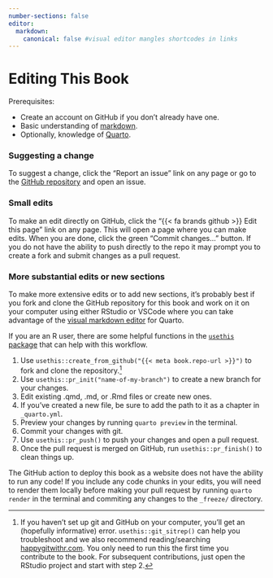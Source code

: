 ```yaml
---
number-sections: false
editor:
  markdown:
    canonical: false #visual editor mangles shortcodes in links
---
```


# Editing This Book {.unnumbered}

Prerequisites: 

- Create an account on GitHub if you don't already have one.
- Basic understanding of [markdown](https://quarto.org/docs/authoring/markdown-basics.html).
- Optionally, knowledge of [Quarto](https://quarto.org/).

### Suggesting a change

To suggest a change, click the "Report an issue" link on any page or go to the [GitHub repository]({{< meta book.repo-url >}}) and open an issue.

### Small edits

To make an edit directly on GitHub, click the "{{< fa brands github >}} Edit this page" link on any page. This will open a page where you can make edits. When you are done, click the green "Commit changes..." button.  If you do not have the ability to push directly to the repo it may prompt you to create a fork and submit changes as a pull request.

### More substantial edits or new sections

To make more extensive edits or to add new sections, it's probably best if you fork and clone the GitHub repository for this book and work on it on your computer using either RStudio or VSCode where you can take advantage of the [visual markdown editor](https://quarto.org/docs/visual-editor/) for Quarto.

If you are an R user, there are some helpful functions in the [`usethis` package](https://usethis.r-lib.org/index.html) that can help with this workflow.

1. Use `usethis::create_from_github("{{< meta book.repo-url >}}")` to fork and clone the repository.[^1]
2. Use `usethis::pr_init("name-of-my-branch")` to create a new branch for your changes.
3. Edit existing .qmd, .md, or .Rmd files or create new ones.
4. If you've created a new file, be sure to add the path to it as a chapter in `_quarto.yml`.
5. Preview your changes by running `quarto preview` in the terminal.
6. Commit your changes with git.
7. Use `usethis::pr_push()` to push your changes and open a pull request.
8. Once the pull request is merged on GitHub, run `usethis::pr_finish()` to clean things up.

::: callout-warning
The GitHub action to deploy this book as a website does not have the ability to run any code! If you include any code chunks in your edits, you will need to render them locally before making your pull request by running `quarto render` in the terminal and commiting any changes to the `_freeze/` directory.
:::

[^1]: If you haven't set up git and GitHub on your computer, you'll get an (hopefully informative) error.  `usethis::git_sitrep()` can help you troubleshoot and we also recommend reading/searching [happygitwithr.com](https://happygitwithr.com/). You only need to run this the first time you contribute to the book.  For subsequent contributions, just open the RStudio project and start with step 2.
